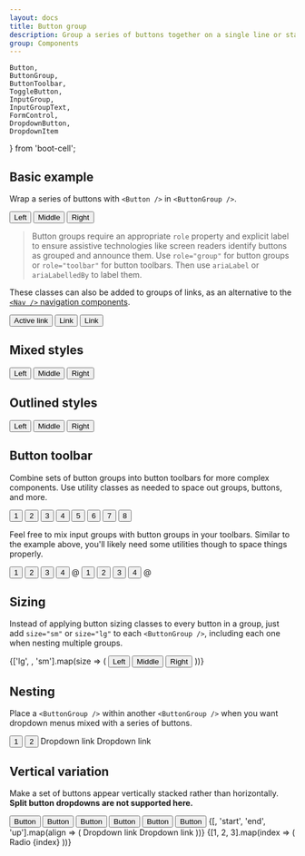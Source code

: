 ```yaml
---
layout: docs
title: Button group
description: Group a series of buttons together on a single line or stack them in a vertical column.
group: Components
---
```


    Button,
    ButtonGroup,
    ButtonToolbar,
    ToggleButton,
    InputGroup,
    InputGroupText,
    FormControl,
    DropdownButton,
    DropdownItem
} from 'boot-cell';


## Basic example

Wrap a series of buttons with `<Button />` in `<ButtonGroup />`.

<Example>
    <ButtonGroup ariaLabel="Basic example">
        <Button variant="primary">Left</Button>
        <Button variant="primary">Middle</Button>
        <Button variant="primary">Right</Button>
    </ButtonGroup>
</Example>

> Button groups require an appropriate `role` property and explicit label to ensure assistive technologies like screen readers identify buttons as grouped and announce them.
> Use `role="group"` for button groups or `role="toolbar"` for button toolbars.
> Then use `ariaLabel` or `ariaLabelledBy` to label them.

These classes can also be added to groups of links, as an alternative to the [`<Nav />` navigation components](#components/navs-tabs).

<Example>
    <ButtonGroup>
        <Button href="#" variant="primary" active ariaCurrent="page">
            Active link
        </Button>
        <Button href="#" variant="primary">
            Link
        </Button>
        <Button href="#" variant="primary">
            Link
        </Button>
    </ButtonGroup>
</Example>

## Mixed styles

<Example>
    <ButtonGroup ariaLabel="Basic mixed styles example">
        <Button variant="danger">Left</Button>
        <Button variant="warning">Middle</Button>
        <Button variant="success">Right</Button>
    </ButtonGroup>
</Example>

## Outlined styles

<Example>
    <ButtonGroup ariaLabel="Basic outlined example">
        <Button variant="outline-primary">Left</Button>
        <Button variant="outline-primary">Middle</Button>
        <Button variant="outline-primary">Right</Button>
    </ButtonGroup>
</Example>

## Button toolbar

Combine sets of button groups into button toolbars for more complex components.
Use utility classes as needed to space out groups, buttons, and more.

<Example>
    <ButtonToolbar ariaLabel="Toolbar with button groups">
        <ButtonGroup className="me-2" ariaLabel="First group">
            <Button variant="primary">1</Button>
            <Button variant="primary">2</Button>
            <Button variant="primary">3</Button>
            <Button variant="primary">4</Button>
        </ButtonGroup>
        <ButtonGroup className="me-2" ariaLabel="Second group">
            <Button variant="secondary">5</Button>
            <Button variant="secondary">6</Button>
            <Button variant="secondary">7</Button>
        </ButtonGroup>
        <ButtonGroup ariaLabel="Third group">
            <Button variant="info">8</Button>
        </ButtonGroup>
    </ButtonToolbar>
</Example>

Feel free to mix input groups with button groups in your toolbars.
Similar to the example above, you'll likely need some utilities though to space things properly.

<Example>
    <ButtonToolbar className="mb-3" ariaLabel="Toolbar with button groups">
        <ButtonGroup className="me-2" ariaLabel="First group">
            <Button variant="outline-secondary">1</Button>
            <Button variant="outline-secondary">2</Button>
            <Button variant="outline-secondary">3</Button>
            <Button variant="outline-secondary">4</Button>
        </ButtonGroup>
        <InputGroup>
            <InputGroupText id="btnGroupAddon">@</InputGroupText>
            <FormControl
                placeholder="Input group example"
                ariaLabel="Input group example"
                ariaDescribedBy="btnGroupAddon"
            />
        </InputGroup>
    </ButtonToolbar>
    <ButtonToolbar
        className="justify-content-between"
        ariaLabel="Toolbar with button groups"
    >
        <ButtonGroup ariaLabel="First group">
            <Button variant="outline-secondary">1</Button>
            <Button variant="outline-secondary">2</Button>
            <Button variant="outline-secondary">3</Button>
            <Button variant="outline-secondary">4</Button>
        </ButtonGroup>
        <InputGroup>
            <InputGroupText id="btnGroupAddon2">@</InputGroupText>
            <FormControl
                placeholder="Input group example"
                ariaLabel="Input group example"
                ariaDescribedBy="btnGroupAddon2"
            />
        </InputGroup>
    </ButtonToolbar>
</Example>

## Sizing

Instead of applying button sizing classes to every button in a group,
just add `size="sm"` or `size="lg"` to each `<ButtonGroup />`,
including each one when nesting multiple groups.

<Example>
    {['lg', , 'sm'].map(size => (
        <ButtonGroup size={size} ariaLabel="Large button group">
            <Button variant="outline-primary">Left</Button>
            <Button variant="outline-primary">Middle</Button>
            <Button variant="outline-primary">Right</Button>
        </ButtonGroup>
    ))}
</Example>

## Nesting

Place a `<ButtonGroup />` within another `<ButtonGroup />` when you want dropdown menus mixed with a series of buttons.

<Example>
    <ButtonGroup ariaLabel="Button group with nested dropdown">
        <Button variant="primary">1</Button>
        <Button variant="primary">2</Button>
        <DropdownButton
            className="btn-group"
            variant="primary"
            caption="Dropdown"
        >
            <DropdownItem href="#">Dropdown link</DropdownItem>
            <DropdownItem href="#">Dropdown link</DropdownItem>
        </DropdownButton>
    </ButtonGroup>
</Example>

## Vertical variation

Make a set of buttons appear vertically stacked rather than horizontally.
**Split button dropdowns are not supported here.**

<Example>
    <ButtonGroup vertical ariaLabel="Vertical button group">
        <Button variant="primary">Button</Button>
        <Button variant="primary">Button</Button>
        <Button variant="primary">Button</Button>
        <Button variant="primary">Button</Button>
    </ButtonGroup>
</Example>

<Example>
    <ButtonGroup vertical ariaLabel="Vertical button group">
        <Button variant="primary">Button</Button>
        <Button variant="primary">Button</Button>
        <ButtonGroup>
            {[, 'start', 'end', 'up'].map(align => (
                <DropdownButton
                    className="btn-group"
                    variant="primary"
                    caption="Dropdown"
                    align={align}
                >
                    <DropdownItem href="#">Dropdown link</DropdownItem>
                    <DropdownItem href="#">Dropdown link</DropdownItem>
                </DropdownButton>
            ))}
        </ButtonGroup>
    </ButtonGroup>
</Example>

<Example>
    <ButtonGroup vertical ariaLabel="Vertical radio toggle button group">
        {[1, 2, 3].map(index => (
            <ToggleButton
                variant="outline-danger"
                type="radio"
                name="vbtn-radio"
                id={`vbtn-radio${index}`}
                autocomplete="off"
            >
                Radio {index}
            </ToggleButton>
        ))}
    </ButtonGroup>
</Example>
